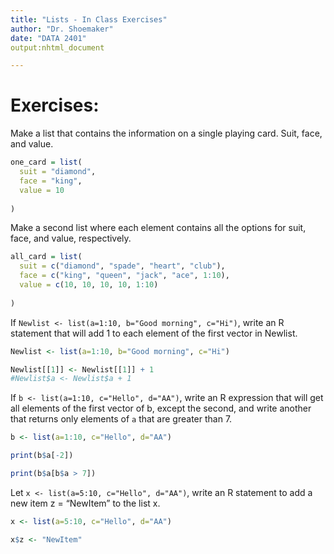 ```yaml
---
title: "Lists - In Class Exercises"
author: "Dr. Shoemaker"
date: "DATA 2401"
output:nhtml_document

---
```


# Exercises: 

Make a list that contains the information on a single playing card. Suit, face, and value. 

```r

one_card = list(
  suit = "diamond",
  face = "king",
  value = 10
  
)


```


Make a second list where each element contains all the options for suit, face, and value, respectively. 

```r


all_card = list(
  suit = c("diamond", "spade", "heart", "club"),
  face = c("king", "queen", "jack", "ace", 1:10),
  value = c(10, 10, 10, 10, 1:10)
  
)


```


If `Newlist <- list(a=1:10, b="Good morning", c="Hi")`, write an R statement that will add 1 to each element of the first vector in Newlist.

```r
Newlist <- list(a=1:10, b="Good morning", c="Hi")

Newlist[[1]] <- Newlist[[1]] + 1
#Newlist$a <- Newlist$a + 1


```

If `b <- list(a=1:10, c="Hello", d="AA")`, write an R expression that will get all elements of the first vector of b, except the second, and write another that returns only elements of `a` that are greater than 7.

```r
b <- list(a=1:10, c="Hello", d="AA")

print(b$a[-2])

print(b$a[b$a > 7])

```

Let `x <- list(a=5:10, c="Hello", d="AA")`, write an R statement to add a new item z = "NewItem" to the list x.

```r
x <- list(a=5:10, c="Hello", d="AA")

x$z <- "NewItem"

```
